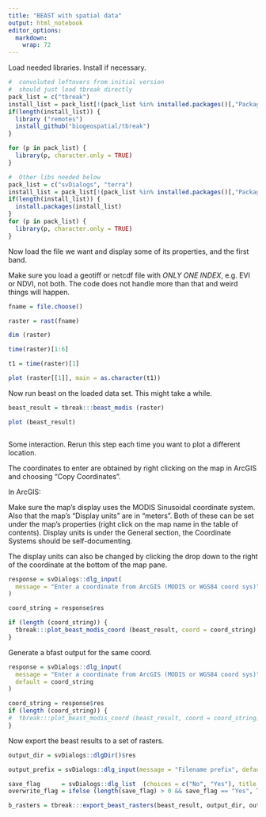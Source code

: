 ```yaml
---
title: "BEAST with spatial data"
output: html_notebook
editor_options: 
  markdown: 
    wrap: 72
---
```


Load needed libraries. Install if necessary.

```r

#  convoluted leftovers from initial version
#  should just load tbreak directly
pack_list = c("tbreak")
install_list = pack_list[!(pack_list %in% installed.packages()[,"Package"])]
if(length(install_list)) {
  library ("remotes")
  install_github("biogeospatial/tbreak")
}

for (p in pack_list) {
  library(p, character.only = TRUE)
}

#  Other libs needed below
pack_list = c("svDialogs", "terra")
install_list = pack_list[!(pack_list %in% installed.packages()[,"Package"])]
if(length(install_list)) {
  install.packages(install_list)
}
for (p in pack_list) {
  library(p, character.only = TRUE)
}


```

Now load the file we want and display some of its properties, and the
first band.

Make sure you load a geotiff or netcdf file with *ONLY ONE INDEX*, e.g.
EVI or NDVI, not both. The code does not handle more than that and weird
things will happen.

```r

fname = file.choose()

raster = rast(fname)

dim (raster)

time(raster)[1:6]

t1 = time(raster)[1]

plot (raster[[1]], main = as.character(t1))

```

Now run beast on the loaded data set. This might take a while.

```r

beast_result = tbreak:::beast_modis (raster)

plot (beast_result)



```

Some interaction. Rerun this step each time you want to plot a different
location.

The coordinates to enter are obtained by right clicking on the map in
ArcGIS and choosing "Copy Coordinates".

In ArcGIS:

Make sure the map's display uses the MODIS Sinusoidal coordinate system.
Also that the map's "Display units" are in "meters". Both of these can
be set under the map's properties (right click on the map name in the
table of contents). Display units is under the General section, the
Coordinate Systems should be self-documenting.

The display units can also be changed by clicking the drop down to the
right of the coordinate at the bottom of the map pane.

```r


response = svDialogs::dlg_input(
  message = "Enter a coordinate from ArcGIS (MODIS or WGS84 coord sys)"
)

coord_string = response$res

if (length (coord_string)) {
  tbreak:::plot_beast_modis_coord (beast_result, coord = coord_string)
}


```
Generate a bfast output for the same coord.

```r

response = svDialogs::dlg_input(
  message = "Enter a coordinate from ArcGIS (MODIS or WGS84 coord sys)", 
  default = coord_string
)

coord_string = response$res
if (length (coord_string)) {
#  tbreak:::plot_beast_modis_coord (beast_result, coord = coord_string)
}


```
Now export the beast results to a set of rasters.

```r

output_dir = svDialogs::dlgDir()$res

output_prefix = svDialogs::dlg_input(message = "Filename prefix", default="")$res

save_flag      = svDialogs::dlg_list  (choices = c("No", "Yes"), title = "Overwrite existing files?")$res
overwrite_flag = ifelse (length(save_flag) > 0 && save_flag == "Yes", TRUE, FALSE)

b_rasters = tbreak:::export_beast_rasters(beast_result, output_dir, output_prefix, overwrite_flag)


```

